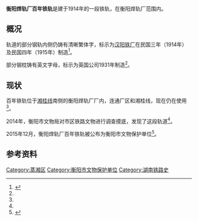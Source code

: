 {{文物保护单位| |级别=衡阳市|省区市=衡阳市|图片=|名称=衡阳焊轨厂百年铁轨|编号=5-0082-4-020|分类=近现代重要史迹及代表性建筑类|时代=民国三年|所在=[[蒸湘区|蒸湘区]][[联合街道_(衡阳市)|联合街道]]|登录=2015年12月|Cat=}}'''衡阳焊轨厂百年铁轨'''是建于1914年的一段铁轨，在衡阳焊轨厂范围内。

== 概况 ==
轨道的部分钢轨内侧仍铸有清晰繁体字，标示为[[汉阳铁厂|汉阳铁厂]]在民国三年（1914年）及民国四年（1915年）制造<ref name=":1">{{Cite news|url=http://hn.rednet.cn/c/2014/11/24/3529601.htm|title=衡阳发现100年前的铁轨 民国至今一直在用|last=王|first=希|date=2014年11月24日|work=潇湘晨报|accessdate=|archive-date=2015年4月25日|archive-url=https://web.archive.org/web/20150425045620/http://hn.rednet.cn/c/2014/11/24/3529601.htm|dead-url=no}}</ref>。

部分钢枕铸有英文字母，标示为英国{{tsl|en|David Colville & Sons|戴维·科尔维尔父子}}公司1931年制造<ref name=":1" />。

== 现状 ==
百年铁轨位于[[湘桂铁路|湘桂线]]南侧的衡阳焊轨厂厂内，连通厂区和湘桂线，现在仍在使用<ref name=":1" />。

2014年，衡阳市文物局对市区铁路文物进行调查摸底，发现了这段轨道<ref name=":1" />。

2015年12月，衡阳焊轨厂百年铁轨被公布为衡阳市文物保护单位<ref name=":0">{{Cite web|url=http://weibo.com/p/1001603924594573623581?pids=Pl_Official_CardMixFeedv6__4&feed_filter=1|title=衡阳市人民政府 关于公布第五批市级文物保护单位的通知|accessdate=2017年1月27日|author=湖南省衡阳市文化广电新闻出版局官方微博|date=2015年12月27日|publisher=}}</ref>。

== 参考资料 ==
{{Reflist}}
[[Category:蒸湘区|Category:蒸湘区]]
[[Category:衡阳市文物保护单位|Category:衡阳市文物保护单位]]
[[Category:湖南铁路史|Category:湖南铁路史]]